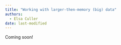 ```yaml
---
title: "Working with larger-then-memory (big) data"
authors:
  - Elsa Culler
date: last-modified
---
```


Coming soon!